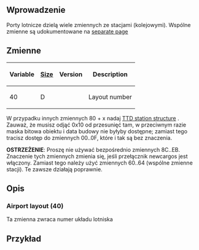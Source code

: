 {{pl/Development/NewGRF/inne strony|en=newgrf-specs.tt-wiki.net/wiki/VariationalAction2/Airports|pl=pl/Development/NewGRF/NFO Specs/VariationalAction2/Airports |sub=nfo}}
<!--{{-}}<br>--><!--{{ambox | text = w trakcie edycji.}}--><!-- -->
==Wprowadzenie==

Porty lotnicze dzielą wiele zmiennych ze stacjami (kolejowymi). Wspólne zmienne są udokumentowane na [[pl/Development/NewGRF/NFO Specs/VariationalAction2/BaseStation|separate page]]

== Zmienne ==
{| 
|-
!Variable!![[pl/Development/NewGRF/NFO Specs/GRFActionsDetailed|'''Size''']]!!Version!!Description
|-
|40||D||{{pl/Development/NewGRF/ottdp|1.1|ottdrev=r20364}}||Layout number
|}

W przypadku innych zmiennych 80 + x nadaj [http://marcin.ttdpatch.net/sv1codec/TTD-locations.html#_StationArray TTD station structure] . Zauważ, że musisz odjąć 0x10 od przesunięć tam, w przeciwnym razie maska ​​bitowa obiektu i data budowy nie byłyby dostępne; zamiast tego tracisz dostęp do zmiennych 00..0F, które i tak są bez znaczenia.

'''OSTRZEŻENIE''': Proszę nie używać bezpośrednio zmiennych 8C..EB. Znaczenie tych zmiennych zmienia się, jeśli przełącznik newcargos jest włączony. Zamiast tego należy użyć zmiennych 60..64 (wspólne zmienne stacji). Te zawsze działają poprawnie.

== Opis ==
=== Airport layout (40) ===

Ta zmienna zwraca numer układu lotniska

==Przykład==